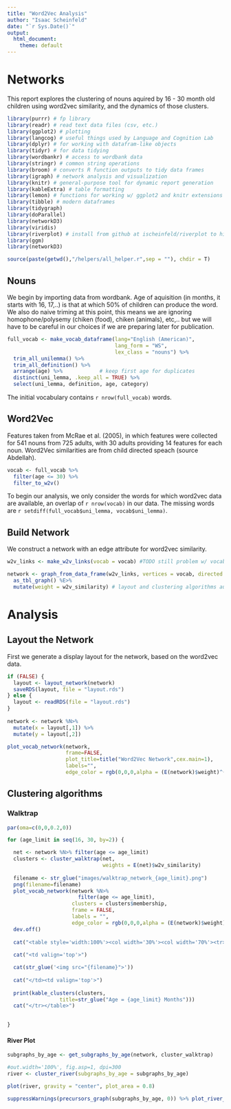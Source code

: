 ```yaml
---
title: "Word2Vec Analysis"
author: "Isaac Scheinfeld"
date: "`r Sys.Date()`"
output:
  html_document:
    theme: default
---
```

# Networks

This report explores the clustering of nouns aquired by 16 - 30 month old children using word2vec similarity, and the dynamics of those clusters.

```r
library(purrr) # fp library
library(readr) # read text data files (csv, etc.)
library(ggplot2) # plotting
library(langcog) # useful things used by Language and Cognition Lab
library(dplyr) # for working with datafram-like objects
library(tidyr) # for data tidying
library(wordbankr) # access to wordbank data
library(stringr) # common string operations
library(broom) # converts R function outputs to tidy data frames
library(igraph) # network analysis and visualization
library(knitr) # general-purpose tool for dynamic report generation
library(kableExtra) # table formatting
library(lemon) # functions for working w/ ggplot2 and knitr extensions
library(tibble) # modern dataframes
library(tidygraph)
library(doParallel)
library(networkD3)
library(viridis)
library(riverplot) # install from github at ischeinfeld/riverplot to hide debug messages in CRAN package
library(ggm)
library(networkD3)

source(paste(getwd(),"/helpers/all_helper.r",sep = ""), chdir = T)
```

## Nouns

We begin by importing data from wordbank. Age of aquisition (in months, it starts with 16, 17,..) is that at which 50% of children can produce the word. We also do naive triming at this point, this means we are ignoring homophone/polysemy (chiken (food), chiken (animals), etc,.. but we will have to be careful in our choices if we are preparing later for publication.

```r
full_vocab <- make_vocab_dataframe(lang="English (American)",
                                   lang_form = "WS",
                                   lex_class = "nouns") %>%
  trim_all_unilemma() %>%
  trim_all_definition() %>%
  arrange(age) %>%            # keep first age for duplicates
  distinct(uni_lemma, .keep_all = TRUE) %>%
  select(uni_lemma, definition, age, category)
```

The initial vocabulary contains `r nrow(full_vocab)` words.

## Word2Vec

Features taken from McRae et al. (2005), in which features were collected for 541 nouns from 725 adults, with 30 adults providing 14 features for each noun. Word2Vec similarities are from child directed speach (source Abdellah).

```r
vocab <- full_vocab %>%
  filter(age <= 30) %>%
  filter_to_w2v()
```

To begin our analysis, we only consider the words for which word2vec data are available, an overlap of `r nrow(vocab)` in our data. The missing words are `r setdiff(full_vocab$uni_lemma, vocab$uni_lemma)`.

## Build Network

We construct a network with an edge attribute for word2vec similarity.

```r
w2v_links <- make_w2v_links(vocab = vocab) #TODO still problem w/ vocab matching w2v data

network <- graph_from_data_frame(w2v_links, vertices = vocab, directed = FALSE) %>%
  as_tbl_graph() %E>%
  mutate(weight = w2v_similarity) # layout and clustering algorithms automatically use the weight attribute
```

# Analysis

## Layout the Network

First we generate a display layout for the network, based on the word2vec data.

```r
if (FALSE) {
  layout <- layout_network(network)
  saveRDS(layout, file = "layout.rds")
} else {
  layout <- readRDS(file = "layout.rds")
}
  
network <- network %N>%
  mutate(x = layout[,1]) %>%
  mutate(y = layout[,2])

plot_vocab_network(network,
                   frame=FALSE,
                   plot_title=title("Word2Vec Network",cex.main=1),
                   labels="",
                   edge_color = rgb(0,0,0,alpha = (E(network)$weight)^(5/2)))


```

## Clustering algorithms {.tabset}

### Walktrap

```r
par(oma=c(0,0,0.2,0))

for (age_limit in seq(16, 30, by=2)) {

  net <- network %N>% filter(age <= age_limit)
  clusters <- cluster_walktrap(net,
                               weights = E(net)$w2v_similarity)
  
  filename <- str_glue("images/walktrap_network_{age_limit}.png")
  png(filename=filename)
  plot_vocab_network(network %N>%
                       filter(age <= age_limit),
                     clusters = clusters$membership,
                     frame = FALSE,
                     labels = "",
                     edge_color = rgb(0,0,0,alpha = (E(network)$weight)^(5/2)))
  dev.off()
  
  cat("<table style='width:100%'><col width='30%'><col width='70%'><tr>")
  
  cat("<td valign='top'>")

  cat(str_glue('<img src="{filename}">'))
  
  cat("</td><td valign='top'>")
  
  print(kable_clusters(clusters,
                 title=str_glue("Age = {age_limit} Months")))
  cat("</tr></table>")
  

}
```


#### River Plot

```r
subgraphs_by_age <- get_subgraphs_by_age(network, cluster_walktrap)
```

```r
#out.width='100%', fig.asp=1, dpi=300
river <- cluster_river(subgraphs_by_age = subgraphs_by_age)

plot(river, gravity = "center", plot_area = 0.8)
```

```r
suppressWarnings(precursors_graph(subgraphs_by_age, 0)) %>% plot_river_network()
```
